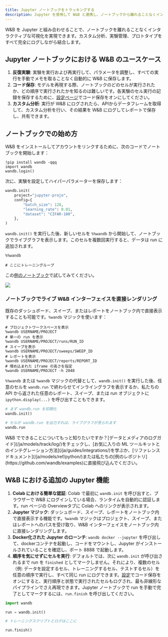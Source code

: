 ```yaml
---
title: Jupyter ノートブックをトラッキングする
description: Jupyter を使用して W&B と連携し、ノートブックから離れることなくインタラクティブな可視化を得ましょう。
---
```


W&B を Jupyter と組み合わせることで、ノートブックを離れることなくインタラクティブな可視化を実現できます。カスタム分析、実験管理、プロトタイプをすべて完全にログしながら結合します。

## Jupyter ノートブックにおける W&B のユースケース

1. **反復実験**: 実験を実行および再実行して、パラメータを調整し、すべての実行を手動でメモを取ることなく自動的に W&B に保存します。
2. **コード保存**: モデルを再現する際、ノートブックのどのセルが実行されたか、どの順序で実行されたかを知るのは難しいです。各実験のセル実行の記録を保存するために、[設定ページ](/ja/platform/app/settings-page/)でコード保存をオンにしてください。
3. **カスタム分析**: 実行が W&B にログされたら、APIからデータフレームを取得して、カスタム分析を行い、その結果を W&B にログしてレポートで保存し、共有できます。

## ノートブックでの始め方

W&B をインストールしてアカウントをリンクするために、次のコードでノートブックを開始します：

```notebook
!pip install wandb -qqq
import wandb
wandb.login()
```

次に、実験を設定してハイパーパラメーターを保存します：

```python
wandb.init(
    project="jupyter-projo",
    config={
        "batch_size": 128,
        "learning_rate": 0.01,
        "dataset": "CIFAR-100",
    },
)
```

`wandb.init()` を実行した後、新しいセルを `%%wandb` から開始して、ノートブックでライブグラフを表示します。このセルを複数回実行すると、データは run に追加されます。

```notebook
%%wandb

# ここにトレーニングループ
```

この[例のノートブック](http://wandb.me/jupyter-interact-colab)で試してみてください。

<Frame>
    <img src="/images/track/jupyter_widget.png"  />
</Frame>

### ノートブックでライブ W&B インターフェイスを直接レンダリング

既存のダッシュボード、スイープ、またはレポートをノートブック内で直接表示することも可能です。`%wandb` マジックを使います：

```notebook
# プロジェクトワークスペースを表示
%wandb USERNAME/PROJECT
# 単一の run を表示
%wandb USERNAME/PROJECT/runs/RUN_ID
# スイープを表示
%wandb USERNAME/PROJECT/sweeps/SWEEP_ID
# レポートを表示
%wandb USERNAME/PROJECT/reports/REPORT_ID
# 埋め込まれた iframe の高さを指定
%wandb USERNAME/PROJECT -h 2048
```

`%%wandb` または `%wandb` マジックの代替として、`wandb.init()` を実行した後、任意のセルを `wandb.run` で終わらせてインライングラフを表示するか、私たちの API から返された任意のレポート、スイープ、または run オブジェクトに `ipython.display(...)` を呼び出すこともできます。

```python
# まず wandb.run を初期化
wandb.init()

# セルが wandb.run を出力すれば、ライブグラフが見られます
wandb.run
```

<Note>
W&B でできることについてもっと知りたいですか？[データとメディアのログガイド](/ja/models/track/log/)をチェックし、[お気に入りの ML ツールキットとのインテグレーション方法](/ja/guides/integrations/)を学ぶか、[リファレンスドキュメント](/ja/models/ref/python/)または私たちの[例のレポジトリ](https://github.com/wandb/examples)に直接飛び込んでください。
</Note>

## W&B における追加の Jupyter 機能

1. **Colab における簡単な認証**: Colab で最初に `wandb.init` を呼び出すと、ブラウザーで W&B にログインしている場合、ランタイムを自動的に認証します。run ページの Overviewタブに Colab へのリンクが表示されます。
2. **Jupyter マジック**: ダッシュボード、スイープ、レポートをノートブック内で直接表示する機能です。`%wandb` マジックはプロジェクト、スイープ、またはレポートへのパスを受け取り、W&B インターフェイスをノートブック内に直接レンダリングします。
3. **Docker化された Jupyter のローンチ**: `wandb docker --jupyter` を呼び出して、dockerコンテナを起動し、コードをマウントし、Jupyter がインストールされていることを確認し、ポート 8888 で起動します。
4. **順序を気にせずにセルを実行**: デフォルトでは、次に `wandb.init` が呼び出されるまで run を `finished` としてマークしません。それにより、複数のセル（例: データを設定するセル、トレーニングするセル、テストするセル）を任意の順序で実行し、すべて同じ run にログできます。[設定](https://app.wandb.ai/settings)でコード保存をオンにすると、実行順序と状態で実行されたセルもログされ、最も非線形なパイプラインでさえ再現できます。Jupyter ノートブックで run を手動で完了としてマークするには、`run.finish` を呼び出してください。

```python
import wandb

run = wandb.init()

# トレーニングスクリプトとログはここに

run.finish()
```